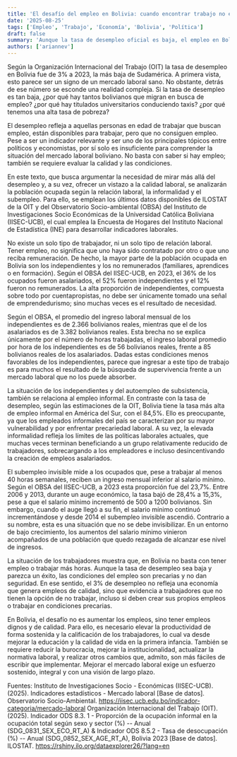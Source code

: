 ```yaml
---
title: 'El desafío del empleo en Bolivia: cuando encontrar trabajo no es suficiente'
date: '2025-08-25'
tags: ['Empleo', 'Trabajo', 'Economía', 'Bolivia', 'Política']
draft: false
summary: 'Aunque la tasa de desempleo oficial es baja, el empleo en Bolivia es mayoritariamente informal y de baja calidad; el reto es generar empleos dignos, productivos y mejor remunerados.'
authors: ['ariannev']
---
```


Según la Organización Internacional del Trabajo (OIT) la tasa de desempleo en Bolivia fue de 3% a 2023, la más baja de Sudamérica. A primera vista, esto parece ser un signo de un mercado laboral sano. No obstante, detrás de ese número se esconde una realidad compleja. Si la tasa de desempleo es tan baja, ¿por qué hay tantos bolivianos que migran en busca de empleo? ¿por qué hay titulados universitarios conduciendo taxis? ¿por qué tenemos una alta tasa de pobreza?

El desempleo refleja a aquellas personas en edad de trabajar que buscan empleo, están disponibles para trabajar, pero que no consiguen empleo. Pese a ser un indicador relevante y ser uno de los principales tópicos entre políticos y economistas, por sí solo es insuficiente para comprender la situación del mercado laboral boliviano. No basta con saber si hay empleo; también se requiere evaluar la calidad y las condiciones.

En este texto, que busca argumentar la necesidad de mirar más allá del desempleo y, a su vez, ofrecer un vistazo a la calidad laboral, se analizarán la población ocupada según la relación laboral, la informalidad y el subempleo. Para ello, se emplean los últimos datos disponibles de ILOSTAT de la OIT y del Observatorio Socio-ambiental (OBSA) del Instituto de Investigaciones Socio Económicas de la Universidad Católica Boliviana (IISEC-UCB), el cual emplea la Encuesta de Hogares del Instituto Nacional de Estadística (INE) para desarrollar indicadores laborales.

No existe un solo tipo de trabajador, ni un solo tipo de relación laboral. Tener empleo, no significa que uno haya sido contratado por otro o que uno reciba remuneración. De hecho, la mayor parte de la población ocupada en Bolivia son los independientes y los no remunerados (familiares, aprendices o en formación). Según el OBSA del IISEC-UCB, en 2023, el 36% de los ocupados fueron asalariados, el 52% fueron independientes y el 12% fueron no remunerados. La alta proporción de independientes, compuesta sobre todo por cuentapropistas, no debe ser únicamente tomado una señal de emprendedurismo; sino muchas veces es el resultado de necesidad.

Según el OBSA, el promedio del ingreso laboral mensual de los independientes es de 2.366 bolivianos reales, mientras que el de los asalariados es de 3.382 bolivianos reales. Esta brecha no se explica únicamente por el número de horas trabajadas, el ingreso laboral promedio por hora de los independientes es de 56 bolivianos reales, frente a 85 bolivianos reales de los asalariados. Dadas estas condiciones menos favorables de los independientes, parece que ingresar a este tipo de trabajo es para muchos el resultado de la búsqueda de supervivencia frente a un mercado laboral que no los puede absorber.

La situación de los independientes y del autoempleo de subsistencia, también se relaciona al empleo informal. En contraste con la tasa de desempleo, según las estimaciones de la OIT, Bolivia tiene la tasa más alta de empleo informal en América del Sur, con el 84,5%. Ello es preocupante, ya que los empleados informales del país se caracterizan por su mayor vulnerabilidad y por enfrentar precariedad laboral. A su vez, la elevada informalidad refleja los límites de las políticas laborales actuales, que muchas veces terminan beneficiando a un grupo relativamente reducido de trabajadores, sobrecargando a los empleadores e incluso desincentivando la creación de empleos asalariados.

El subempleo invisible mide a los ocupados que, pese a trabajar al menos 40 horas semanales, reciben un ingreso mensual inferior al salario mínimo. Según el OBSA del IISEC-UCB, a 2023 esta proporción fue del 23,7%. Entre 2006 y 2013, durante un auge económico, la tasa bajó de 28,4% a 15,3%, pese a que el salario mínimo incrementó de 500 a 1200 bolivianos. Sin embargo, cuando el auge llegó a su fin, el salario mínimo continuó incrementándose y desde 2014 el subempleo invisible ascendió. Contrario a su nombre, esta es una situación que no se debe invisibilizar. En un entorno de bajo crecimiento, los aumentos del salario mínimo vinieron acompañados de una población que quedo rezagada de alcanzar ese nivel de ingresos.

La situación de los trabajadores muestra que, en Bolivia no basta con tener empleo o trabajar más horas. Aunque la tasa de desempleo sea baja y parezca un éxito, las condiciones del empleo son precarias y no dan seguridad. En ese sentido, el 3% de desempleo no refleja una economía que genera empleos de calidad, sino que evidencia a trabajadores que no tienen la opción de no trabajar, incluso si deben crear sus propios empleos o trabajar en condiciones precarias.

En Bolivia, el desafío no es aumentar los empleos, sino tener empleos dignos y de calidad. Para ello, es necesario elevar la productividad de forma sostenida y la calificación de los trabajadores, lo cual va desde mejorar la educación y la calidad de vida en la primera infancia. También se requiere reducir la burocracia, mejorar la institucionalidad, actualizar la normativa laboral, y realizar otros cambios que, admito, son más fáciles de escribir que implementar. Mejorar el mercado laboral exige un esfuerzo sostenido, integral y con una visión de largo plazo.

Fuentes:
Instituto de Investigaciones Socio - Económicas (IISEC-UCB). (2025). Indicadores estadísticos - Mercado laboral [Base de datos]. Observatorio Socio-Ambiental. https://iisec.ucb.edu.bo/indicador-categoria/mercado-laboral
Organización Internacional del Trabajo (OIT). (2025). Indicador ODS 8.3. 1 - Proporción de la ocupación informal en la ocupación total según sexo y sector (%) -- Anual (SDG_0831_SEX_ECO_RT_A) & Indicador ODS 8.5.2 - Tasa de desocupación (%) -- Anual (SDG_0852_SEX_AGE_RT_A), Bolivia 2023 [Base de datos]. ILOSTAT. https://rshiny.ilo.org/dataexplorer26/?lang=en
